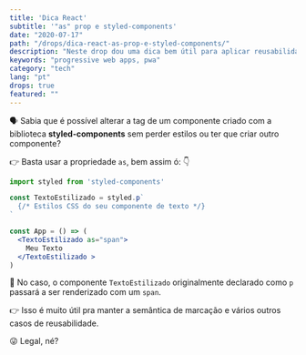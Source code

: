 ```yaml
---
title: 'Dica React'
subtitle: '"as" prop e styled-components'
date: "2020-07-17"
path: "/drops/dica-react-as-prop-e-styled-components/"
description: "Neste drop dou uma dica bem útil para aplicar reusabilidade em nossos projetos através da biblioteca styled-components. Confere lá."
keywords: "progressive web apps, pwa"
category: "tech"
lang: "pt"
drops: true
featured: ""
---
```



<Drop>

🗣 Sabia que é possível alterar a tag de um componente criado com a biblioteca **styled-components** sem perder estilos ou ter que criar outro componente?

👉 Basta usar a propriedade `as`, bem assim ó: 👇

```jsx
import styled from 'styled-components'

const TextoEstilizado = styled.p`
  {/* Estilos CSS do seu componente de texto */}
`

const App = () => (
  <TextoEstilizado as="span">
    Meu Texto
  </TextoEstilizado >
)
```

🎨 No caso, o componente `TextoEstilizado` originalmente declarado como `p` passará a ser renderizado com um `span`.

👉 Isso é muito útil pra manter a semântica de marcação e vários outros casos de reusabilidade.

😜 Legal, né?

</Drop>
